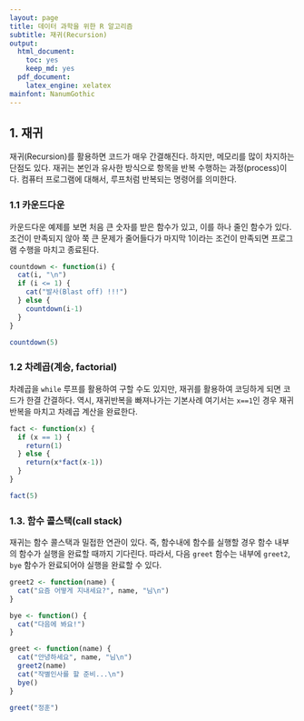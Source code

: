 ```yaml
---
layout: page
title: 데이터 과학을 위한 R 알고리즘
subtitle: 재귀(Recursion)
output:
  html_document: 
    toc: yes
    keep_md: yes
  pdf_document:
    latex_engine: xelatex
mainfont: NanumGothic
---
```



## 1. 재귀

재귀(Recursion)를 활용하면 코드가 매우 간결해진다. 하지만, 메모리를 많이 차지하는 단점도 있다.
재귀는 본인과 유사한 방식으로 항목을 반복 수행하는 과정(process)이다. 
컴퓨터 프로그램에 대해서, 루프처럼 반복되는 명령어를 의미한다.

### 1.1 카운드다운 

카운드다운 예제를 보면 처음 큰 숫자를 받은 함수가 있고, 이를 하나 줄인 함수가 있다. 
조건이 만족되지 않아 쭉 큰 문제가 줄어들다가 마지막 1이라는 조건이 만족되면 프로그램 수행을 마치고 종료된다.

``` r
countdown <- function(i) {
  cat(i, "\n")
  if (i <= 1) {
    cat("발사(Blast off) !!!")
  } else {
    countdown(i-1)
  }
}

countdown(5)
```

### 1.2 차례곱(계승, factorial)

차례곱을 `while` 루프를 활용하여 구할 수도 있지만, 재귀를 활용하여 코딩하게 되면 코드가 한결 간결하다.
역시, 재귀반복을 빠져나가는 기본사례 여기서는 `x==1`인 경우 재귀반복을 마치고 차례곱 계산을 완료한다.

``` r
fact <- function(x) {
  if (x == 1) {
    return(1)
  } else {
    return(x*fact(x-1))
  }
}

fact(5)
```

### 1.3. 함수 콜스택(call stack)

재귀는 함수 콜스택과 밀접한 연관이 있다. 즉, 함수내에 함수를 실행할 경우 함수 내부의 함수가 실행을 완료할 때까지 기다린다.
따라서, 다음 `greet` 함수는 내부에 `greet2`, `bye` 함수가 완료되어야 실행을 완료할 수 있다.

``` r
greet2 <- function(name) {
  cat("요즘 어떻게 지내세요?", name, "님\n")
}

bye <- function() {
  cat("다음에 봐요!")
}

greet <- function(name) {
  cat("안녕하세요", name, "님\n")
  greet2(name)
  cat("작별인사를 할 준비...\n")
  bye()
}

greet("정훈")
```
